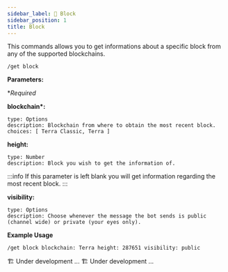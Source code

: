 ```yaml
---
sidebar_label: 🧊 Block
sidebar_position: 1
title: Block
---
```


<!-- Imports -->


<!-- Documentation -->

This commands allows you to get informations about a specific block from any of the supported blockchains.

<Tabs groupId="platforms">
<TabItem value="discord" label="Discord" default>

```
/get block
```

<p>
  <strong>Parameters:</strong>
</p>

\*_Required_

**blockchain\*:**

    type: Options
    description: Blockchain from where to obtain the most recent block.
    choices: [ Terra Classic, Terra ]

**height:**

    type: Number
    description: Block you wish to get the information of.

:::info
If this parameter is left blank you will get information regarding the most recent block.
:::

**visibility:**

    type: Options
    description: Choose whenever the message the bot sends is public (channel wide) or private (your eyes only).

**Example Usage**

```
/get block blockchain: Terra height: 287651 visibility: public
```

</TabItem>

<TabItem value="telegram" label="Telegram">
  🏗️ Under development ...
</TabItem>

<TabItem value="Twitter" label="Twitter">
  🏗️ Under development ...
</TabItem>
</Tabs>
